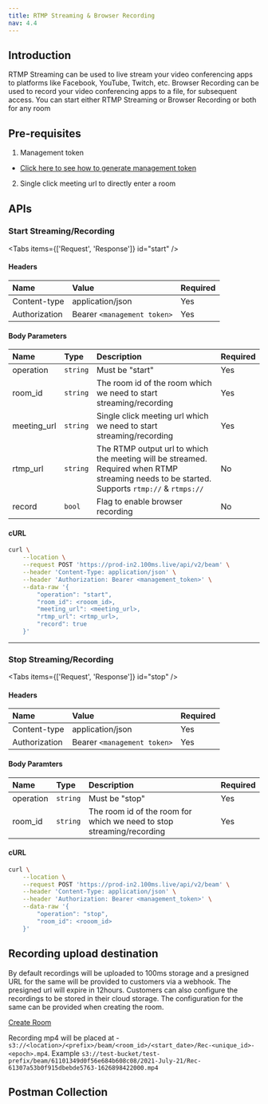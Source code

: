 ```yaml
---
title: RTMP Streaming & Browser Recording
nav: 4.4
---
```


## Introduction

RTMP Streaming can be used to live stream your video conferencing apps to platforms like Facebook, YouTube, Twitch, etc.
Browser Recording can be used to record your video conferencing apps to a file, for subsequent access.
You can start either RTMP Streaming or Browser Recording or both for any room

## Pre-requisites

1. Management token

- [Click here to see how to generate management token](/server-side/v2/foundation/authentication-and-tokens)

2. Single click meeting url to directly enter a room

## APIs

### Start Streaming/Recording
<PostRequest
    desp="This endpoint is used to start live streaming/recording"
    url="https://prod-in2.100ms.live/api/v2/beam"
/>

<Tabs items={['Request', 'Response']} id="start" />

<div id="start-0">

#### Headers

| Name                           | Value                        | Required |
| :----------------------------- | :--------------------------- | :------- |
| Content-type <br/>             | application/json             | Yes      |
| Authorization <br/>            | Bearer `<management token>`  | Yes      |

#### Body Parameters

| Name              | Type     | Description                                                                                                                                                                                                                                                                                                 | Required |
| :---------------- | :------- | :---------------------------------------------------------------------------------------------------------------------------------------------------------------------------------------------------------------------------------------------------------------------------------------------------------- | :------- |
| operation <br/>   | `string` | Must be "start"                                                                                                                                                                                                                                                                                             | Yes      |
| room_id <br/>     | `string` | The room id of the room which we need to start streaming/recording                                                                                                                                                                                                                                          | Yes      |
| meeting_url <br/> | `string` | Single click meeting url which we need to start streaming/recording                                                                                                                                                                                                                                         | Yes      |
| rtmp_url <br/>    | `string` | The RTMP output url to which the meeting will be streamed. <br/> Required when RTMP streaming needs to be started. <br/> Supports `rtmp://` & `rtmps://`                                                                                                                                                    | No       |
| record <br/>      | `bool`   | Flag to enable browser recording                                                                                                                                                                                                                                                                            | No       |

#### cURL

```bash
curl \
    --location \
    --request POST 'https://prod-in2.100ms.live/api/v2/beam' \
    --header 'Content-Type: application/json' \
    --header 'Authorization: Bearer <management_token>' \
    --data-raw '{
        "operation": "start",
        "room_id": <rooom_id>,
        "meeting_url": <meeting_url>,
        "rtmp_url": <rtmp_url>,
        "record": true
    }'
```

</div>

<Tab id="start-1">
    <Response res="200: OK" resText="Beam has started successfully" />
</Tab>

---

### Stop Streaming/Recording
<PostRequest
    desp="This endpoint is used to stop live streaming/recording"
    url="https://prod-in2.100ms.live/api/v2/beam"
/>

<Tabs items={['Request', 'Response']} id="stop" />

<div id="stop-0">

#### Headers

| Name                           | Value                        | Required |
| :----------------------------- | :--------------------------- | :------- |
| Content-type <br/>             | application/json             | Yes      |
| Authorization <br/>            | Bearer `<management token>`  | Yes      |

#### Body Paramters

| Name              | Type     | Description                                                           | Required |
| :---------------- | :------- | :-------------------------------------------------------------------- | :------- |
| operation <br/>   | `string` | Must be "stop"                                                        | Yes      |
| room_id <br/>     | `string` | The room id of the room for which we need to stop streaming/recording | Yes      |

#### cURL

```bash
curl \
    --location \
    --request POST 'https://prod-in2.100ms.live/api/v2/beam' \
    --header 'Content-Type: application/json' \
    --header 'Authorization: Bearer <management_token>' \
    --data-raw '{
        "operation": "stop",
        "room_id": <rooom_id>
    }'
```

</div>

<Tab id="stop-1">
    <Response res="200: OK" resText="Beam has stopped successfully" />
</Tab>

## Recording upload destination

By default recordings will be uploaded to 100ms storage and a presigned URL for the same will be provided to customers via a webhook. The presigned url will expire in 12hours.
Customers can also configure the recordings to be stored in their cloud storage. The configuration for the same can be provided when creating the room.

[Create Room](/server-side/v2/features/room)

Recording mp4 will be placed at - `s3://<location>/<prefix>/beam/<room_id>/<start_date>/Rec-<unique_id>-<epoch>.mp4`. Example `s3://test-bucket/test-prefix/beam/61101349d0f56e684b608c08/2021-July-21/Rec-61307a53b0f915dbebde5763-1626898422000.mp4`

## Postman Collection

<DownloadCollection type='rtmp' />
